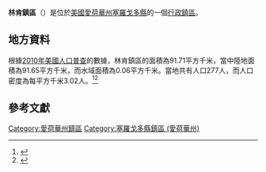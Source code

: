 {{noteTA
|G1=USState
|G2=地名
|G3=Unit
}}
{{Infobox settlement
|official_name            = 林肯鎮區
|native_name = Lincoln Township
|settlement_type          = [[行政鎮區|行政鎮區]]
|image_skyline            = 
|imagesize                = 
|image_map                = Map highlighting Lincoln Township, Cerro Gordo County, Iowa.svg
|mapsize                  = 250px
|pushpin_map  =USA Iowa
|pushpin_label = 林肯鎮區
|pushpin_label_position   = top
|pushpin_map_caption      = 林肯鎮區在愛荷華州的位置
|subdivision_type         = [[世界政區索引|國家]]
|subdivision_type1        = [[美国州份|州份]]
|subdivision_type2        = [[愛荷華州行政区划|縣]]
|subdivision_name         = [[美国|美国]]
|subdivision_name1        = [[愛荷華州|愛荷華州]]
|subdivision_name2        = [[塞羅戈多縣_(愛荷華州)|塞羅戈多縣]]
|elevation_ft             = 1198
|elevation_m              = 365
|timezone                 = [[北美中部時區|北美中部時區]]
|area_total_km2           = 91.71
|area_land_km2            = 91.65
|area_water_km2           = 0.06
|area_total_sq_mi         = 
|area_land_sq_mi          = 
|area_water_sq_mi         = 
|population_as_of         = [[2010年美國人口普查|2010]]
|population_footnotes     = 
|population_total         = 277
|population_density_km2   = auto
|population_density_sq_mi = auto
|utc_offset               = -6
|coordinates              = {{coord|43|12|34|N|93|19|48|W|type:city_region:US-AL_source:GNS-enwiki|display=inline,title}}
| coor_pinpoint           = 
| coordinates_footnotes   = 
|timezone_DST             = CDT
|utc_offset_DST           = -5
|postal_code_type         = [[美國郵區編號|郵區編號]]
|postal_code              = 
|area_code                = {{link-en|电话区号641|Area code 641|641}}
|blank_name = [[地名信息系统|GNIS ID]]
|blank_info = 468245
}}
'''林肯鎮區'''（{{lang-en|Lincoln Township}}）是位於[[美國|美國]][[愛荷華州|愛荷華州]][[塞羅戈多縣_(愛荷華州)|塞羅戈多縣]]的一個[[行政鎮區|行政鎮區]]。

== 地方資料 ==
根據[[2010年美國人口普查|2010年美國人口普查]]的數據，林肯鎮區的面積為91.71平方千米，當中陸地面積為91.65平方千米，而水域面積為0.06平方千米。當地共有人口277人，而人口密度為每平方千米3.02人。<ref name="GR8">{{cite web|url=http://factfinder2.census.gov|publisher=[[美国人口调查局|美国人口调查局]]|accessdate=2011-05-14|title=American FactFinder|archive-date=2013-09-11|archive-url=https://web.archive.org/web/20130911234518/http://factfinder2.census.gov/|dead-url=no}}</ref><ref>{{cite web|url=https://www.citypopulation.de/en/usa/iowa/admin/|title=USA: Iowa (Counties and Townships) - City Population}}</ref>

== 參考文獻 ==
{{reflist}}

{{塞羅戈多縣 (愛荷華州)}}

{{DEFAULTSORT:Lincoln Township}}
[[Category:愛荷華州鎮區|Category:愛荷華州鎮區]]
[[Category:塞羅戈多縣鎮區_(愛荷華州)|Category:塞羅戈多縣鎮區 (愛荷華州)]]

{{Iowa-geo-stub}}